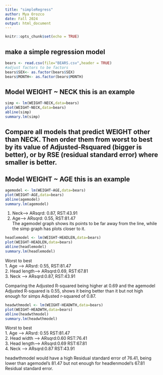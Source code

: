 ```yaml
---
title: "simpleRegress"
author: Mya Orozco
date: Fall 2024
output: html_document
---
```


```r
knitr::opts_chunk$set(echo = TRUE)
```

## make a simple regression model

```r
bears <- read.csv(file="BEARS.csv",header = TRUE)
#adjust factors to be factors
bears$SEX<- as.factor(bears$SEX)
bears$MONTH<- as.factor(bears$MONTH)
```

## Model WEIGHT ~ NECK  this is an example  

```r
simp <- lm(WEIGHT~NECK,data=bears)
plot(WEIGHT~NECK,data=bears)
abline(simp)
summary.lm(simp)
```


## Compare all models that predict WEIGHT other than NECK. Then order them from worst to best by its value of Adjusted-Rsquared (bigger is better), or by RSE (residual standard error) where smaller is better. 

## Model WEIGHT ~ AGE  this is an example  
 
```r
agemodel <- lm(WEIGHT~AGE,data=bears)
plot(WEIGHT~AGE,data=bears)
abline(agemodel)
summary.lm(agemodel)
```

1. Neck-->  ARsqrd: 0.87,  RST:43.91  
2. Age-->    ARsqrd: 0.55,  RST:81.47  
The agemodel graph shows its points to be far away from the line, while the simp graph has plots closer to it.

```r
headlemodel <- lm(WEIGHT~HEADLEN,data=bears)
plot(WEIGHT~HEADLEN,data=bears)
abline(headlemodel)
summary.lm(headlemodel)
```

Worst to best  
1. Age        -->   ARsrd: 0.55,        RST:81.47  
2. Head length-->    ARsqrd:0.69,        RST:67.81  
3. Neck       -->       ARsqrd:0.87,       RST:43.91  

Comparing the Adjusted R-squared being higher at 0.69 and the agemodel Adjusted R-squared is 0.55, shows it being better than it but not high enough for simps Adjusted r-squared of 0.87.


```r
headwthmodel <- lm(WEIGHT~HEADWTH,data=bears)
plot(WEIGHT~HEADWTH,data=bears)
abline(headwthmodel)
summary.lm(headwthmodel)
```

Worst to best  
1. Age        -->       ARsrd: 0.55        RST:81.47   
2. Head width -->       ARsqrd:0.60        RST:76.41  
3. Head length-->       ARsqrd:0.69        RST:67.81  
4. Neck       -->       ARsqrd:0.87        RST:43.91  

headwthmodel would have a high Residual standard error of 76.41, being lower than agemodel's 81.47 but not enough for headlenmodel's 67.81 Residual standard error.






